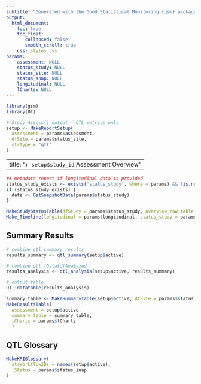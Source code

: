 ```yaml
---
subtitle: "Generated with the Good Statistical Monitoring {gsm} package"
output:
  html_document:
    toc: true
    toc_float:
       collapsed: false
       smooth_scroll: true
    css: styles.css
params:
    assessment: NULL
    status_study: NULL
    status_site: NULL
    status_snap: NULL
    longitudinal: NULL
    lCharts: NULL
---
```


```r
library(gsm)
library(DT)

# Study_Assess() output - QTL metrics only
setup <- MakeReportSetup(
  assessment = params$assessment, 
  dfSite = params$status_site,
  strType = "qtl"
)

```

---
title: "`r setup$study_id` Assessment Overview"
---


```r
## metadata report if longitudinal data is provided
status_study_exists <- exists('status_study', where = params) && !is.null(params$status_study)
if (status_study_exists) {
  date <- GetSnapshotDate(params$status_study)
}

```


```r
MakeStudyStatusTable(dfStudy = params$status_study, overview_raw_table = setup$overview_raw_table, longitudinal = params$longitudinal)
Make_Timeline(longitudinal = params$longitudinal, status_study = params$status_study)
```

## Summary Results

```r
# combine qtl summary results
results_summary <- qtl_summary(setup$active)

# combine qtl lData$dfAnalyzed
results_analysis <- qtl_analysis(setup$active, results_summary)

# output table
DT::datatable(results_analysis)
```


```r
summary_table <- MakeSummaryTable(setup$active, dfSite = params$status_site)
MakeResultsTable(
  assessment = setup$active, 
  summary_table = summary_table, 
  lCharts = params$lCharts
  )
```


## QTL Glossary

```r
MakeKRIGlossary(
  strWorkflowIDs = names(setup$active),
  lStatus = params$status_snap
)
```


```js
```
